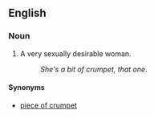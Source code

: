 ==English==

===Noun===
{{en-noun|head=[[bit]] of [[crumpet]]|bits of crumpet}}

# {{slang}} A very sexually desirable woman.
#: ''She's a bit of crumpet, that one''.

====Synonyms====
* [[piece of crumpet]]